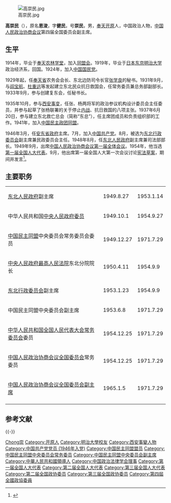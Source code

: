 [[File:高崇民.jpg|thumb]]

'''高崇民'''（{{bd|1891年||1971年|7月29日|catIdx=Gao,高}}），原名'''恩浚'''，字'''健民'''，号'''崇民'''，男，[[奉天|奉天]][[开原|开原]]人，中国政治人物，[[中国人民政治协商会议|中国人民政治协商会议]]第四届全国委员会副主席。

== 生平 ==
1914年，毕业于[[奉天农林学堂|奉天农林学堂]]，加入[[同盟会|同盟会]]。1919年，毕业于[[日本|日本]][[东京|东京]][[明治大学|明治大学]]政治经济系，回国。1924年，加入[[中国国民党|中国国民党]]。

1929年起，任[[奉天省|奉天省]]农务会会长、东北边防司令长官[[张学良|张学良]]的秘书。1931年9月，与[[阎宝航|阎宝航]]、[[杜重远|杜重远]]等发起建立东北民众抗日救国会，任常务委员兼总务部副部长。1933年9月，参与创建复东会，任秘书长。

1935年10月，参与[[西安事变|西安事变]]，任张、杨两将军的政治参议机构设计委员会主任委员，并参与起草了张杨联署的关于停止[[国共内战|内战]]、抗日救国的八项主张。1937年6月20日，参与建立东北救亡总会（简称“东总”），任主席团成员和负责组织部的工作。1941年，加入[[中国民主政团同盟|中国民主政团同盟]]。

1946年3月，任[[安东省政府|安东省政府]]主席。7月，加入[[中国共产党|中国共产党]]。8月，被选为[[東北行政委員會_(1946年－1949年)|东北行政委员会]]副主席兼民政委员会主任。1948年8月，任[[东北人民政府|东北人民政府]]副主席兼司法部部长。1949年9月，出席[[中国人民政治协商会议第一届全体会议|中国人民政治协商会议第一届全体会议]]。1954年，他当选[[第一届全国人大代表|第一届全国人大代表]]。9月，他出席第一届全国人大第一次会议讨论[[中华人民共和国宪法_(1954年)|宪法草案]]，期间并发言<ref>{{Cite book|title=人民代表大会制度创建史|last=[[张希坡|张希坡]]著|publisher=北京：[[中共党史出版社|中共党史出版社]]|year=2009.08|isbn=978-7-5098-0341-7|pages=657}}</ref>。

== 主要职务 ==
{| class="wikitable" border="1"
|-
| [[东北人民政府|东北人民政府]]副主席 || 1949.8.27 || 1953.1.14 
|-
| 中华人民共和国[[中央人民政府委员|中央人民政府委员]] || 1949.10.1 || 1954.9.27 
|-
| [[中国民主同盟|中国民主同盟]]中央委员会常务委员会委员 || 1949.12.27 || 1971.7.29 
|-
| [[中央人民政府最高人民法院|中央人民政府最高人民法院]]东北分院院长 || 1950.4.11 || 1954.9.9 
|-
| [[東北行政委員會_(1953年－1954年)|东北行政委员会]]副主席 || 1953.1.23 || 1954.9.9 
|-
| 中国民主同盟中央委员会副主席 || 1953.6.8 || 1971.7.29 
|-
| [[中华人民共和国全国人民代表大会常务委员会|中华人民共和国全国人民代表大会常务委员会]]委员 || 1954.12.25 || 1971.7.29 
|-
| [[中国人民政治协商会议全国委员会|中国人民政治协商会议全国委员会]]常务委员 || 1954.12.25 || 1971.7.29 
|-
| [[中国人民政治协商会议全国委员会副主席|中国人民政治协商会议全国委员会副主席]] || 1965.1.5 || 1971.7.29 
|-
|}

== 参考文献 ==
{{Reflist}}

{{-}}
{{中央人民政府委员会|委员}}
{{全国政协副主席}}
{{Navboxes 
| title  = 高崇民在[[中国民主同盟|中国民主同盟]]的职务
| list1  =
{{中国民主同盟第一届中央委员会}}
{{中国民主同盟第二届中央委员会}}
{{中国民主同盟第三届中央委员会}}
}}
{{Navboxes 
| title  = 高崇民在[[中国政治法律学会|中国政治法律学会]]的职务
| list1  =
{{中国政治法律学会第一届理事会}}
{{中国政治法律学会第三届理事会}}
{{中国政治法律学会第四届理事会}}
}}

{{Authority control}}
{{DEFAULTSORT:Gao高}}
[[Category:高姓|Chong崇]]
[[Category:开原人|Category:开原人]]
[[Category:明治大學校友|Category:明治大學校友]]
[[Category:西安事變人物|Category:西安事變人物]]
[[Category:中国共产党党员_(1946年入党)|Category:中国共产党党员 (1946年入党)]]
[[Category:中国民主同盟盟员|Category:中国民主同盟盟员]]
[[Category:中国民主同盟中央委员会常务委员|Category:中国民主同盟中央委员会常务委员]]
[[Category:中国民主同盟中央委员会副主席|Category:中国民主同盟中央委员会副主席]]
[[Category:中華人民共和國領導人|Category:中華人民共和國領導人]]
[[Category:中国政治法律学会理事|Category:中国政治法律学会理事]]
[[Category:第一届全国人大代表|Category:第一届全国人大代表]]
[[Category:第二届全国人大代表|Category:第二届全国人大代表]]
[[Category:第三届全国人大代表|Category:第三届全国人大代表]]
[[Category:第二届全国政协委员|Category:第二届全国政协委员]]
[[Category:第三届全国政协委员|Category:第三届全国政协委员]]
[[Category:第四屆全國政協委員|Category:第四屆全國政協委員]]